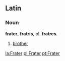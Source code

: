==Latin==
===Noun===
'''frater''', '''fratris''', pl. '''fratres'''.

# [[brother]]

[[la:Frater]]
[[pl:Frater]]
[[pt:Frater]]